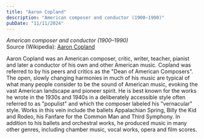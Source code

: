 ```yaml
---
title: "Aaron Copland"
description: "American composer and conductor (1900–1990)"
pubDate: "11/11/2024"
---
```


*American composer and conductor (1900–1990)*  
Source (Wikipedia): [Aaron Copland][1]

Aaron Copland was an American composer, critic, writer, teacher, pianist and later a conductor of his own and other American music. Copland was referred to by his peers and critics as the "Dean of American Composers". The open, slowly changing harmonies in much of his music are typical of what many people consider to be the sound of American music, evoking the vast American landscape and pioneer spirit. He is best known for the works he wrote in the 1930s and 1940s in a deliberately accessible style often referred to as "populist" and which the composer labeled his "vernacular" style. Works in this vein include the ballets Appalachian Spring, Billy the Kid and Rodeo, his Fanfare for the Common Man and Third Symphony. In addition to his ballets and orchestral works, he produced music in many other genres, including chamber music, vocal works, opera and film scores.

[1]: https://en.wikipedia.org/wiki/Aaron_Copland
